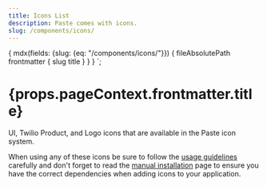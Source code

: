 ```yaml
---
title: Icons List
description: Paste comes with icons.
slug: /components/icons/
---
```



  {
    mdx(fields: {slug: {eq: "/components/icons/"}}) {
      fileAbsolutePath
      frontmatter {
        slug
        title
      }
    }
  }
`;

<contentwrapper>
<content>

<h1>{props.pageContext.frontmatter.title}</h1>

<P variant="lead">UI, Twilio Product, and Logo icons that are available in the Paste icon system.</P>

When using any of these icons be sure to follow the [usage guidelines](/icons/usage-guidelines) carefully and don't forget to read the [manual installation](/getting-started/manual-installation) page to ensure you have the correct dependencies when adding icons to your application.

</content>
</contentwrapper>

<IconsList />
